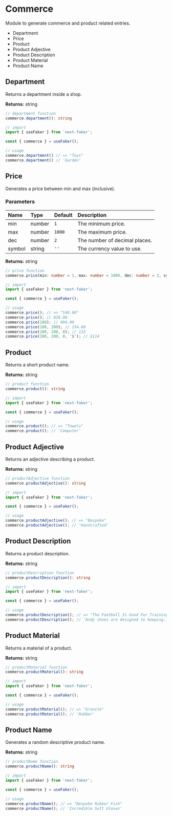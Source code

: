 # Commerce

Module to generate commerce and product related entries.

* Department
* Price
* Product
* Product Adjective
* Product Description
* Product Material
* Product Name

## Department

Returns a department inside a shop.

**Returns:** string

```ts
// department function
commerce.department(): string

// import
import { useFaker } from 'next-faker';

const { commerce } = useFaker();

// usage
commerce.department() // => "Toys"
commerce.department() // 'Garden'
```

## Price

Generates a price between min and max (inclusive).

### Parameters

| Name | Type | Default | Description |
| :------- | :------- | :------- | :------- |
| min | number | `1` | The minimum price. |
| max | number | `1000` | The maximum price. |
| dec | number | `2` | The number of decimal places. |
| symbol | string | `''` | The currency value to use. |

**Returns:** string

```ts
// price function
commerce.price(min: number = 1, max: number = 1000, dec: number = 2, symbol: string = ''): string

// import
import { useFaker } from 'next-faker';

const { commerce } = useFaker();

// usage
commerce.price(); // => "549.00"
commerce.price(); // 828.00
commerce.price(100); // 904.00
commerce.price(100, 200); // 154.00
commerce.price(100, 200, 0); // 133
commerce.price(100, 200, 0, '$'); // $114
```

## Product

Returns a short product name.

**Returns:** string

```ts
// product function
commerce.product(): string

// import
import { useFaker } from 'next-faker';

const { commerce } = useFaker();

// usage
commerce.product(); // => "Towels"
commerce.product(); // 'Computer'
```

## Product Adjective

Returns an adjective describing a product.

**Returns:** string

```ts
// productAdjective function
commerce.productAdjective(): string

// import
import { useFaker } from 'next-faker';

const { commerce } = useFaker();

// usage
commerce.productAdjective(); // => "Bespoke"
commerce.productAdjective(); // 'Handcrafted'
```

## Product Description

Returns a product description.

**Returns:** string

```ts
// productDescription function
commerce.productDescription(): string

// import
import { useFaker } from 'next-faker';

const { commerce } = useFaker();

// usage
commerce.productDescription(); // => "The Football Is Good For Training And Recreati...
commerce.productDescription(); // 'Andy shoes are designed to keeping...'
```

## Product Material

Returns a material of a product.

**Returns:** string

```ts
// productMaterial function
commerce.productMaterial(): string

// import
import { useFaker } from 'next-faker';

const { commerce } = useFaker();

// usage
commerce.productMaterial(); // => "Granite"
commerce.productMaterial(); // 'Rubber'
```

## Product Name

Generates a random descriptive product name.

**Returns:** string

```ts
// productName function
commerce.productName(): string

// import
import { useFaker } from 'next-faker';

const { commerce } = useFaker();

// usage
commerce.productName(); // => "Bespoke Rubber Fish"
commerce.productName(); // 'Incredible Soft Gloves'
```
